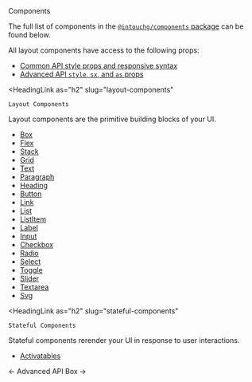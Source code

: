 <DocHeaderStack>
    <Heading as="h1">
        Components
    </Heading>
    <EditDocsLink href="/components/index.mdx" />
</DocHeaderStack>

The full list of components in the [`@intouchg/components` package](https://www.npmjs.com/package/@intouchg/components) 
can be found below.

All layout components have access to the following props:

* [Common API style props and responsive syntax](/docs/api)
* [Advanced API `style`, `sx`, and `as` props](/docs/api)

<HeadingLink
    as="h2"
    slug="layout-components"
>
    Layout Components
</HeadingLink>

Layout components are the primitive building blocks of your UI.

* [Box](/docs/components/box)
* [Flex](/docs/components/flex)
* [Stack](/docs/components/stack)
* [Grid](/docs/components/grid)
* [Text](/docs/components/text)
* [Paragraph](/docs/components/paragraph)
* [Heading](/docs/components/heading)
* [Button](/docs/components/button)
* [Link](/docs/components/link)
* [List](/docs/components/list)
* [ListItem](/docs/components/list-item)
* [Label](/docs/components/label)
* [Input](/docs/components/input)
* [Checkbox](/docs/components/checkbox)
* [Radio](/docs/components/radio)
* [Select](/docs/components/select)
* [Toggle](/docs/components/toggle)
* [Slider](/docs/components/slider)
* [Textarea](/docs/components/textarea)
* [Svg](/docs/components/svg)

<HeadingLink
    as="h2"
    slug="stateful-components"
>
    Stateful Components
</HeadingLink>

Stateful components rerender your UI in response to user interactions.

* [Activatables](/docs/components/activatables)

<DocFooterFlex>
    <DocFooterLink href="/docs/advanced-api">
        &larr; Advanced API
    </DocFooterLink>
    <DocFooterLink href="/docs/components/box">
        Box &rarr;
    </DocFooterLink>
</DocFooterFlex>